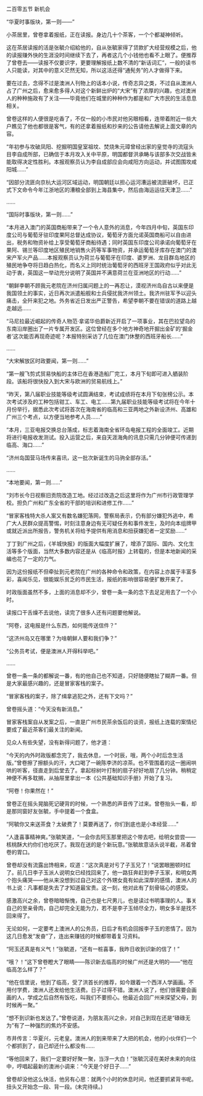 

二百零五节 新机会

“华夏时事版块，第一则――”

小茶居里，曾卷拿着报纸，正在读报。身边几十个茶客，一个个都凝神倾听。

这在茶居读报的活是张毓介绍給他的，自从张毓家得了贷款扩大经营规模之后，他的读报赚外快的生涯没时间继续下去了，再者这几个小钱他也看不上眼了。便推荐了曾卷去――读报不仅要识字，更要理解报纸上数不清的“新话词汇”，一般的读书人只能读，对其中的意义茫然无知，所以这活还得“通髡务”的人才做得下来。

要在过去，念得不过是澳洲人刊物上的话本小说，传奇志异之类，不过自从澳洲人占了广州之后，愈来愈多得人对这个新鲜出炉的“大宋”有了浓厚的兴趣，也对澳洲人的种种施政有了关注――毕竟他们在城里的种种作为都是和广大市民的生活息息相关。

曾卷这样的人便很是吃香了，不仅一般的小市民对他另眼相看，连带着附近一些大户瞧见了他也都很是客气，有的还拿着报纸和抄来的公告请他去解说上面文章的内容。

“年初参与攻破凤阳、挖掘明国皇室祖坟、焚烧朱元璋曾经出家的皇觉寺的流寇头目李自成所部，已确信于本月攻入关中平原，明国都督洪承畴与该部多次交战皆未能取得决定性胜利。本报观察员认为李自成部应会向咸阳方向运动，并试图围攻咸阳城……”

“因部分流匪向京杭大运河区域运动，明国朝廷以担心运河漕运被流匪破坏，已正式下文命令今年江浙地区的漕粮全部到上海县集中，然后由海运运往天津卫……”

……

“国际时事版块，第一则……”

“本月进入澳门的英国商船带来了一个令人意外的消息，今年四月中旬，英国东印度公司与葡萄牙驻印度果阿总督达成协议，葡萄牙方面允诺英国商船可以自由进出，税务和物资补给上享受葡萄牙商船待遇；同时英国东印度公司承诺向葡萄牙在果阿、锡兰等印度地区殖民地销售火药等军事物资，并承运葡萄牙库存在澳门的澳宋产军火产品……本报观察员认为荷兰与葡萄牙在印度、婆罗洲、龙目群岛地区的殖民地争夺将日趋白热化，而名义上同时统治葡萄牙的西班牙王国政府似乎对此无动于衷，英国这一举动充分说明了英国并不满意荷兰在亚洲地区的行动……”

“朝鲜李朝不顾我元老院在济州归属问题上的一再忍让，漠视济州岛自古以来便是我国领土的事实，近日再次派遣船舰和士兵侵扰我济州领土。我济州驻军予以迎头痛击，全歼来犯之地。外务省近日发出严正警告，希望李朝不要在错误的道路上越走越远……

“马尼拉最近崛起的传奇人物范·拿诺华伯爵新近开启了一项事业，其在巴拉望岛的东南沿岸圈出了一片专属开发区。这位曾经在多个地方神奇地开掘出金矿的‘掘金者’这次能否再现奇迹呢？本报特别采访了几位在澳门休整的西班牙船长……”

……

“大宋解放区时政要闻，第一则……”

“第一艘飞剪式贸易快船的主体已在香港造船厂完工，本月下旬即可进入舾装阶段。该船将很快投入到大宋与欧洲的贸易航线上。”

“昨天，第八届职业技能等级考试圆满结束，考试成绩将在本月下旬张榜公示。本次考试涉及的工种包括钳工、车工、电工……第九届职业技能等级考试将在今年十月份举行，据悉此次考试将首次在海南省的临高和三亚两地之外新设济州、高雄和广州三个考点，以方便当地参考人员……”

“本月，三亚电报交换总台落成，标志着海南全省环岛电报工程的全面竣工。近期将进行电报收发测试。投入运营之后，来自天涯海角的讯息只需几分钟便可传递到临高、海口……”

“济州岛国营马场传来喜讯，这一批次新诞生的马驹全部存活。”

……

“本地要闻，第一则……”

“刘市长今日视察旧贡院改造工地。经过过改造之后这里将作为广州市行政管理学校。担负广州和广东全省的干部的培训和进修工作……”

“冒家客栈特大杀人案又有数名嫌犯落网，警察局表示，仍有部分嫌犯外逃中，希广大人民群众提高警惕，时刻注意身边有无可疑任务和事件发生，及时向本组牌甲或就近派出所报告，警务机关将给予提供有用消息和扭获嫌犯者一定奖励……”

丁丁到广州之后，《羊城快报》的版面大幅度扩展了，增添了国际、国内、文化生活等多个版面，当然大多数内容还是从《临高时报》上转载的，但是本地新闻的采编也花了一定的力气。

因为这份报纸不但牵扯到元老院在广州的各种命令和政策，在内容上亦属于丰富多彩，喜闻乐见，很能娱乐贫乏的市民生活，报纸的影响很容易便扩散开来了。

时政版面虽然不多，上面的消息却不少，曾卷一条一条的念下去足足用去了一个小时。

读报口干舌燥不去说他，读完了很多人还有问题要他解说。

“阿卷，这电报是什么东西，如何能传送信件？”

“这济州岛又在哪里？为啥朝鲜人要和我们争？”

“公务员考试，便是澳洲人开得科举吧。”

……

曾卷一条一条的都解说一番，有的他自己也不知道，只好随便瞎扯了糊弄一番。但是大家最感兴趣的，还是冒家客栈的案子。

“冒家客栈的案子，除了缉拿逃犯之外，还有下文吗？”

曾卷摇头道：“今天没有新消息。”

冒家客栈案自从发案之后，一直是广州市民茶余饭后的谈资，报纸上连载的案情纪要成了最近茶客们最关注的新闻。

见众人有些失望，没有新得问题了，他才道：

“今天的内外时政版都念完了，我去休息，一个时辰，哦，两个小时后念生活版。”曾卷擦了擦额头的汗，大口喝了一碗陈李济的凉茶。也不管围着的这一圈闹哄哄的听客，径直走到后堂去了。拿起棕树叶打制的扇子好好地扇了几分钟。稍稍定神便不再多耽搁，从抽屉里拿出一本《公共基础知识手册》开始了复习。

“阿卷！你果然在！”

曾卷正在摇头晃脑死记硬背的时候，一个熟悉的声音传了过来。曾卷抬头一看，却是那同窗好友张毓，手中提着一个食盒。

“阿毓你又来送茶食？太破费了！莫要再送了，你们到底也是小本经营……”

“人逢喜事精神爽。”张毓笑道，“一会你去阿玉那里把这个带去吧，给明女尝尝――核桃酥大约你们也吃厌了。我现在送的是个新玩意。”张毓故意话头说半截，吊着曾卷的胃口。

曾卷却没有流露出馋相来，叹道：“这次真是对亏了子玉兄了！”说罢眼圈顿时红了。前几日李子玉派人说明女已经找回来了，他一路狂奔赶到李子玉家，和明女两个抱头痛哭――他从来没想到过自己对这个外甥女竟有如此深厚的感情，澳洲人的书上说：凡事都是失去了才知道最宝贵。这一刻，他对此有了刻骨铭心的感受。

感激高兴之余，曾卷暗暗惭愧，自己也是七尺男儿，也是读过书明事理的人。事关自己的至亲骨肉，自己却完全无能为力，若不是李子玉倾尽全力，明女多半是找不回来得了。

无论如何，一定要考上澳洲人的公务员，日后才有机会回报李子玉的恩情了。因为这几日愈发“发奋”了，连出来赚钱的时候都带着复习资料。

“阿玉还真是有义气！”张毓道，“还有一桩喜事，我昨日收到识新的信了！”

“哦？！”这下曾卷瞪大了眼睛――陈识新去临高的时候广州还是大明的――“他在临高怎么样了？”

“他在信里说，他到了临高，受了洪首长的推荐，如今跟着一个西洋人学画画。不用付学费，澳洲人还发给他生活费。日子过得不错。澳洲人说了，他们很需要会画画的人，学成之后自然有饭吃，叫我们不要担心。他最近会回广州来探望父母，到时候再一聚。”

“想不到识新也发达了。”曾卷说道，为朋友高兴之余，对自己到现在还是“碌碌无为”有了一种强烈的焦灼不安感。

市井传言：华夏兴，元老皇。澳洲人的到来带来了大把的机会，他的小伙伴们一个个都抓到了，自己却还什么都没有……

“等他回来了，我们一定要好好聚一聚，当浮一大白！”张毓沉浸在美好未来的向往中，哼唱起最新的澳洲小调来：“今天是个好日子……”

曾卷却没他这么快活，他另有心思：就两个小时的休息时间，他还要抓紧背书呢。扭头又开始念一段、背一段。(未完待续。)

